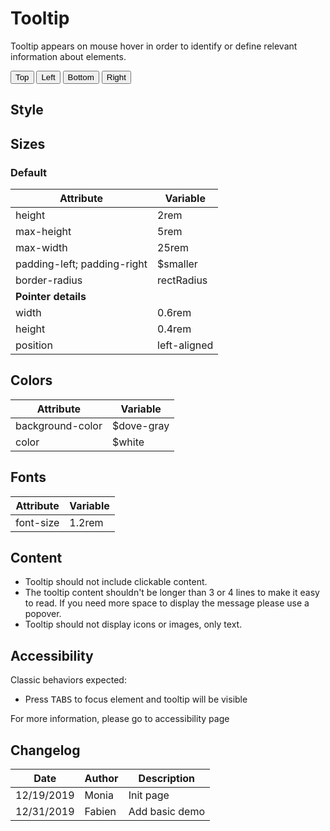
<Meta title="Components/Tooltip" />

<TableOfContent />

# Tooltip

Tooltip appears on mouse hover in order to identify or define relevant information about elements.

<Preview>
  <Story name="top">
		<Tooltip title="Relevant information about this basic button" placement="top" visible>
			<Button onClick={action('clicked')}>Top</Button>
		</Tooltip>
  </Story>
  <Story name="left">
		<Tooltip title="Relevant information about this basic button" placement="left">
			<Button onClick={action('clicked')}>Left</Button>
		</Tooltip>
  </Story>
  <Story name="bottom">
		<Tooltip title="Relevant information about this basic button" placement="bottom">
			<Button onClick={action('clicked')}>Bottom</Button>
		</Tooltip>
  </Story>
  <Story name="right">
		<Tooltip title="Relevant information about this basic button" placement="right">
			<Button onClick={action('clicked')}>Right</Button>
		</Tooltip>
  </Story>
</Preview>

## Style

## Sizes <a id="sizes" />

### Default

| Attribute                   | Variable     |
| --------------------------- | ------------ |
| height                      | 2rem         |
| max-height                  | 5rem         |
| max-width                   | 25rem        |
| padding-left; padding-right | $smaller    |
| border-radius               | rectRadius   |
| **Pointer details**         |
| width                       | 0.6rem       |
| height                      | 0.4rem       |
| position                    | left-aligned |

## Colors

| Attribute        | Variable    |
| ---------------- | ----------- |
| background-color | $dove-gray |
| color            | $white     |

## Fonts

| Attribute | Variable |
| --------- | -------- |
| font-size | 1.2rem   |

## Content

- Tooltip should not include clickable content.
- The tooltip content shouldn't be longer than 3 or 4 lines to make it easy to read. If you need more space to display the message please use a popover.
- Tooltip should not display icons or images, only text.

## Accessibility

Classic behaviors expected:

- Press <kbd>TABS</kbd> to focus element and tooltip will be visible

For more information, please go to accessibility page

## Changelog

| Date       | Author | Description    |
| ---------- | ------ | -------------- |
| 12/19/2019 | Monia  | Init page      |
| 12/31/2019 | Fabien | Add basic demo |
